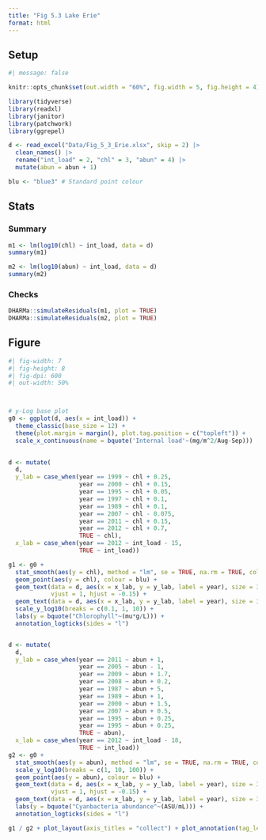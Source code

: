 ```yaml
---
title: "Fig 5.3 Lake Erie"
format: html
---
```


## Setup
```r
#| message: false

knitr::opts_chunk$set(out.width = "60%", fig.width = 5, fig.height = 4)

library(tidyverse)
library(readxl)
library(janitor)
library(patchwork)
library(ggrepel)

d <- read_excel("Data/Fig_5_3_Erie.xlsx", skip = 2) |>
  clean_names() |>
  rename("int_load" = 2, "chl" = 3, "abun" = 4) |>
  mutate(abun = abun + 1)

blu <- "blue3" # Standard point colour
```

## Stats

:::{.panel-tabset}

### Summary
```r
m1 <- lm(log10(chl) ~ int_load, data = d)
summary(m1)

m2 <- lm(log10(abun) ~ int_load, data = d)
summary(m2)
```

### Checks
```r
DHARMa::simulateResiduals(m1, plot = TRUE)
DHARMa::simulateResiduals(m2, plot = TRUE)
```
:::



## Figure

```r
#| fig-width: 7
#| fig-height: 8
#| fig-dpi: 600
#| out-width: 50%



# y-Log base plot
g0 <- ggplot(d, aes(x = int_load)) +
  theme_classic(base_size = 12) +
  theme(plot.margin = margin(), plot.tag.position = c("topleft")) +
  scale_x_continuous(name = bquote('Internal load'~(mg/m^2/Aug-Sep)))
  

d <- mutate(
  d, 
  y_lab = case_when(year == 1999 ~ chl + 0.25,
                    year == 2000 ~ chl + 0.15,
                    year == 1995 ~ chl + 0.05,
                    year == 1997 ~ chl + 0.1,
                    year == 1989 ~ chl + 0.1,
                    year == 2007 ~ chl - 0.075,
                    year == 2011 ~ chl + 0.15,
                    year == 2012 ~ chl + 0.7,
                    TRUE ~ chl),
  x_lab = case_when(year == 2012 ~ int_load - 15, 
                    TRUE ~ int_load))

g1 <- g0 + 
  stat_smooth(aes(y = chl), method = "lm", se = TRUE, na.rm = TRUE, colour = "black") +
  geom_point(aes(y = chl), colour = blu) +
  geom_text(data = d, aes(x = x_lab, y = y_lab, label = year), size = 3.2, colour = "white", fontface = "bold", 
            vjust = 1, hjust = -0.15) +
  geom_text(data = d, aes(x = x_lab, y = y_lab, label = year), size = 3, vjust = 1, hjust = -0.2) +
  scale_y_log10(breaks = c(0.1, 1, 10)) +
  labs(y = bquote("Chlorophyll"~(mu*g/L))) +
  annotation_logticks(sides = "l")


d <- mutate(
  d, 
  y_lab = case_when(year == 2011 ~ abun + 1,
                    year == 2005 ~ abun - 1,
                    year == 2009 ~ abun + 1.7,
                    year == 2008 ~ abun + 0.2,
                    year == 1987 ~ abun + 5,
                    year == 1989 ~ abun + 1,
                    year == 2000 ~ abun + 1.5,
                    year == 2007 ~ abun + 0.5,
                    year == 1995 ~ abun + 0.25,
                    year == 1995 ~ abun + 0.25,
                    TRUE ~ abun),
  x_lab = case_when(year == 2012 ~ int_load - 18, 
                    TRUE ~ int_load))
g2 <- g0 + 
  stat_smooth(aes(y = abun), method = "lm", se = TRUE, na.rm = TRUE, colour = "black") +
  scale_y_log10(breaks = c(1, 10, 100)) +
  geom_point(aes(y = abun), colour = blu) +
  geom_text(data = d, aes(x = x_lab, y = y_lab, label = year), size = 3.2, colour = "white", fontface = "bold", 
            vjust = 1, hjust = -0.15) +
  geom_text(data = d, aes(x = x_lab, y = y_lab, label = year), size = 3, vjust = 1, hjust = -0.2) +
  labs(y = bquote("Cyanbacteria abundance"~(ASU/mL))) +
  annotation_logticks(sides = "l")

g1 / g2 + plot_layout(axis_titles = "collect") + plot_annotation(tag_levels = "A")
```



